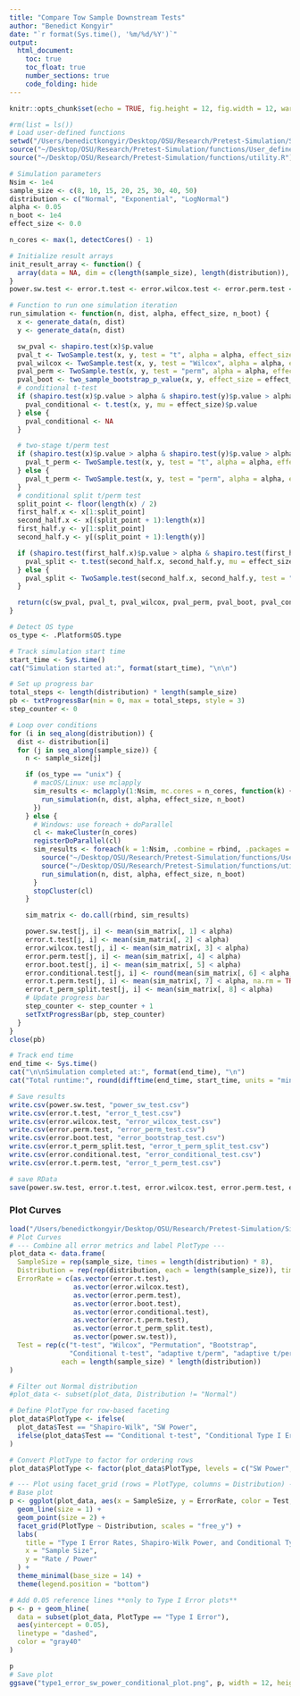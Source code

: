 ```yaml
---
title: "Compare Tow Sample Downstream Tests"
author: "Benedict Kongyir"
date: "`r format(Sys.time(), '%m/%d/%Y')`"
output: 
  html_document:
    toc: true
    toc_float: true
    number_sections: true
    code_folding: hide
---
```


```r
knitr::opts_chunk$set(echo = TRUE, fig.height = 12, fig.width = 12, warning = FALSE, message = FALSE, verbose = FALSE)

#rm(list = ls())
# Load user-defined functions
setwd("/Users/benedictkongyir/Desktop/OSU/Research/Pretest-Simulation/Simulation/SPRING2025/DOWNSTREAM TESTS/compare test methods_20250310/twosamples/v3")
source("~/Desktop/OSU/Research/Pretest-Simulation/functions/User_defined_functions.R")
source("~/Desktop/OSU/Research/Pretest-Simulation/functions/utility.R")
```


```r
# Simulation parameters
Nsim <- 1e4
sample_size <- c(8, 10, 15, 20, 25, 30, 40, 50)
distribution <- c("Normal", "Exponential", "LogNormal")
alpha <- 0.05
n_boot <- 1e4
effect_size <- 0.0
```




```r
n_cores <- max(1, detectCores() - 1)

# Initialize result arrays
init_result_array <- function() {
  array(data = NA, dim = c(length(sample_size), length(distribution)), dimnames = list(sample_size, distribution))
}
power.sw.test <- error.t.test <- error.wilcox.test <- error.perm.test <- error.boot.test <- error.conditional.test <- error.t.perm.test <- error.t_perm_split.test <- init_result_array()

# Function to run one simulation iteration
run_simulation <- function(n, dist, alpha, effect_size, n_boot) {
  x <- generate_data(n, dist)
  y <- generate_data(n, dist)

  sw_pval <- shapiro.test(x)$p.value
  pval_t <- TwoSample.test(x, y, test = "t", alpha = alpha, effect_size = effect_size)
  pval_wilcox <- TwoSample.test(x, y, test = "Wilcox", alpha = alpha, effect_size = effect_size)
  pval_perm <- TwoSample.test(x, y, test = "perm", alpha = alpha, effect_size = effect_size, B = n_boot)
  pval_boot <- two_sample_bootstrap_p_value(x, y, effect_size = effect_size, n_bootstrap = n_boot)
  # conditional t-test
  if (shapiro.test(x)$p.value > alpha & shapiro.test(y)$p.value > alpha) {
    pval_conditional <- t.test(x, y, mu = effect_size)$p.value
  } else {
    pval_conditional <- NA
  }

  # two-stage t/perm test
  if (shapiro.test(x)$p.value > alpha & shapiro.test(y)$p.value > alpha) {
    pval_t_perm <- TwoSample.test(x, y, test = "t", alpha = alpha, effect_size = effect_size, B = NULL)
  } else {
    pval_t_perm <- TwoSample.test(x, y, test = "perm", alpha = alpha, effect_size = effect_size, B = n_boot)
  }
  # conditional split t/perm test
  split_point <- floor(length(x) / 2)
  first_half.x <- x[1:split_point]
  second_half.x <- x[(split_point + 1):length(x)]
  first_half.y <- y[1:split_point]
  second_half.y <- y[(split_point + 1):length(y)]

  if (shapiro.test(first_half.x)$p.value > alpha & shapiro.test(first_half.y)$p.value > alpha) {
    pval_split <- t.test(second_half.x, second_half.y, mu = effect_size)$p.value
  } else {
    pval_split <- TwoSample.test(second_half.x, second_half.y, test = "perm", alpha = alpha, effect_size = effect_size, B = n_boot)
  }

  return(c(sw_pval, pval_t, pval_wilcox, pval_perm, pval_boot, pval_conditional, pval_t_perm,  pval_split))
}

# Detect OS type
os_type <- .Platform$OS.type

# Track simulation start time
start_time <- Sys.time()
cat("Simulation started at:", format(start_time), "\n\n")

# Set up progress bar
total_steps <- length(distribution) * length(sample_size)
pb <- txtProgressBar(min = 0, max = total_steps, style = 3)
step_counter <- 0

# Loop over conditions
for (i in seq_along(distribution)) {
  dist <- distribution[i]
  for (j in seq_along(sample_size)) {
    n <- sample_size[j]

    if (os_type == "unix") {
      # macOS/Linux: use mclapply
      sim_results <- mclapply(1:Nsim, mc.cores = n_cores, function(k) {
        run_simulation(n, dist, alpha, effect_size, n_boot)
      })
    } else {
      # Windows: use foreach + doParallel
      cl <- makeCluster(n_cores)
      registerDoParallel(cl)
      sim_results <- foreach(k = 1:Nsim, .combine = rbind, .packages = c()) %dopar% {
        source("~/Desktop/OSU/Research/Pretest-Simulation/functions/User_defined_functions.R")
        source("~/Desktop/OSU/Research/Pretest-Simulation/functions/utility.R")
        run_simulation(n, dist, alpha, effect_size, n_boot)
      }
      stopCluster(cl)
    }

    sim_matrix <- do.call(rbind, sim_results)

    power.sw.test[j, i] <- mean(sim_matrix[, 1] < alpha)
    error.t.test[j, i] <- mean(sim_matrix[, 2] < alpha)
    error.wilcox.test[j, i] <- mean(sim_matrix[, 3] < alpha)
    error.perm.test[j, i] <- mean(sim_matrix[, 4] < alpha)
    error.boot.test[j, i] <- mean(sim_matrix[, 5] < alpha)
    error.conditional.test[j, i] <- round(mean(sim_matrix[, 6] < alpha, na.rm = TRUE), 3)
    error.t.perm.test[j, i] <- mean(sim_matrix[, 7] < alpha, na.rm = TRUE)
    error.t_perm_split.test[j, i] <- mean(sim_matrix[, 8] < alpha)
    # Update progress bar
    step_counter <- step_counter + 1
    setTxtProgressBar(pb, step_counter)
  }
}
close(pb)

# Track end time
end_time <- Sys.time()
cat("\n\nSimulation completed at:", format(end_time), "\n")
cat("Total runtime:", round(difftime(end_time, start_time, units = "mins"), 2), "minutes\n")

# Save results
write.csv(power.sw.test, "power_sw_test.csv")
write.csv(error.t.test, "error_t_test.csv")
write.csv(error.wilcox.test, "error_wilcox_test.csv")
write.csv(error.perm.test, "error_perm_test.csv")
write.csv(error.boot.test, "error_bootstrap_test.csv")
write.csv(error.t_perm_split.test, "error_t_perm_split_test.csv")
write.csv(error.conditional.test, "error_conditional_test.csv")
write.csv(error.t.perm.test, "error_t_perm_test.csv")

# save RData
save(power.sw.test, error.t.test, error.wilcox.test, error.perm.test, error.boot.test, error.t_perm_split.test,error.conditional.test, error.t.perm.test, file = "twosample.test.methods.RData" )

```

### Plot Curves
```r
load("/Users/benedictkongyir/Desktop/OSU/Research/Pretest-Simulation/Simulation/SPRING2025/DOWNSTREAM TESTS/compare test methods_20250310/twosamples/v3/twosample.test.methods.RData")
# Plot Curves
# --- Combine all error metrics and label PlotType ---
plot_data <- data.frame(
  SampleSize = rep(sample_size, times = length(distribution) * 8),
  Distribution = rep(rep(distribution, each = length(sample_size)), times = 8),
  ErrorRate = c(as.vector(error.t.test),
                as.vector(error.wilcox.test),
                as.vector(error.perm.test),
                as.vector(error.boot.test),
                as.vector(error.conditional.test),
                as.vector(error.t.perm.test),
                as.vector(error.t_perm_split.test),
                as.vector(power.sw.test)),
  Test = rep(c("t-test", "Wilcox", "Permutation", "Bootstrap",
               "Conditional t-test", "adaptive t/perm", "adaptive t/perm + split", "Shapiro-Wilk"),
             each = length(sample_size) * length(distribution))
)

# Filter out Normal distribution
#plot_data <- subset(plot_data, Distribution != "Normal")

# Define PlotType for row-based faceting
plot_data$PlotType <- ifelse(
  plot_data$Test == "Shapiro-Wilk", "SW Power",
  ifelse(plot_data$Test == "Conditional t-test", "Conditional Type I Error", "Type I Error")
)

# Convert PlotType to factor for ordering rows
plot_data$PlotType <- factor(plot_data$PlotType, levels = c("SW Power", "Type I Error", "Conditional Type I Error"))

# --- Plot using facet_grid (rows = PlotType, columns = Distribution) ---
# Base plot
p <- ggplot(plot_data, aes(x = SampleSize, y = ErrorRate, color = Test, linetype = Test)) +
  geom_line(size = 1) +
  geom_point(size = 2) +
  facet_grid(PlotType ~ Distribution, scales = "free_y") +
  labs(
    title = "Type I Error Rates, Shapiro-Wilk Power, and Conditional Type I Error by Distribution",
    x = "Sample Size",
    y = "Rate / Power"
  ) +
  theme_minimal(base_size = 14) +
  theme(legend.position = "bottom")

# Add 0.05 reference lines **only to Type I Error plots**
p <- p + geom_hline(
  data = subset(plot_data, PlotType == "Type I Error"),
  aes(yintercept = 0.05),
  linetype = "dashed",
  color = "gray40"
)

p
# Save plot
ggsave("type1_error_sw_power_conditional_plot.png", p, width = 12, height = 10)

```

